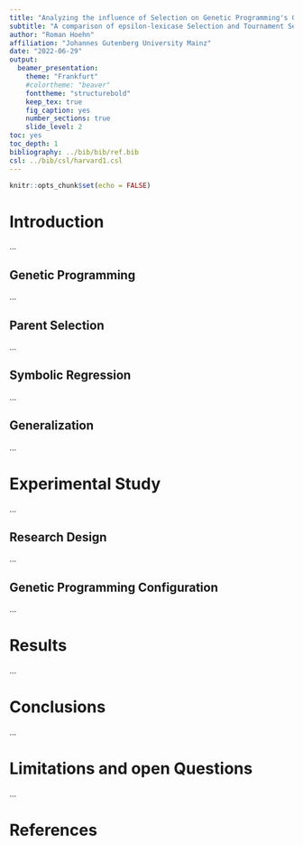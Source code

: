```yaml
---
title: "Analyzing the influence of Selection on Genetic Programming's Generalization ability in Symbolic Regression"
subtitle: "A comparison of epsilon-lexicase Selection and Tournament Selection"
author: "Roman Hoehn"
affiliation: "Johannes Gutenberg University Mainz"
date: "2022-06-29"
output:
  beamer_presentation:
    theme: "Frankfurt"
    #colortheme: "beaver"
    fonttheme: "structurebold"
    keep_tex: true
    fig_caption: yes
    number_sections: true
    slide_level: 2
toc: yes
toc_depth: 1
bibliography: ../bib/bib/ref.bib
csl: ../bib/csl/harvard1.csl
---
```



```r
knitr::opts_chunk$set(echo = FALSE)
```


# Introduction

...

## Genetic Programming

...

## Parent Selection

...

## Symbolic Regression

...

## Generalization

...

# Experimental Study

...

## Research Design

...

## Genetic Programming Configuration

...

# Results

...

# Conclusions

...

# Limitations and open Questions

...

# References


